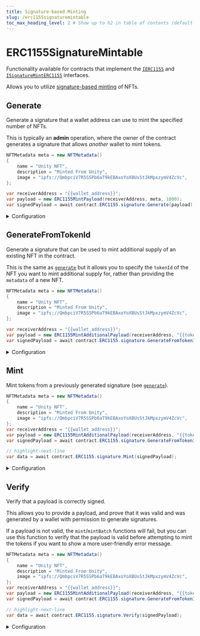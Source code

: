 ```yaml
---
title: Signature-based Minting
slug: /erc1155signaturemintable
toc_max_heading_level: 2 # Show up to h2 in table of contents (default is up to h3)
---
```


# ERC1155SignatureMintable

Functionality available for contracts that implement the
[`IERC1155`](/contracts/IERC1155) and
[`ISignatureMintERC1155`](/contracts/ISignatureMintERC1155) interfaces.

Allows you to utilize [signature-based minting](/glossary/signature-based-minting) of NFTs.

## Generate

Generate a signature that a wallet address can use to mint the specified number of NFTs.

This is typically an **admin** operation, where the owner of the contract generates a signature that allows _another_ wallet to mint tokens.

```csharp
NFTMetadata meta = new NFTMetadata()
{
    name = "Unity NFT",
    description = "Minted From Unity",
    image = "ipfs://QmbpciV7R5SSPb6aT9kEBAxoYoXBUsStJkMpxzymV4ZcVc",
};

var receiverAddress = "{{wallet_address}}";
var payload = new ERC1155MintPayload(receiverAddress, meta, 1000);
var signedPayload = await contract.ERC1155.signature.Generate(payload);
```

<details>
  <summary>Configuration</summary>
  <div>

The information you provide to the `generate` method outlines what the signature can be used for.

The `quantity`, `to`, and `metadata` fields are required, while the rest are optional.

#### receiverAddress

The wallet address that can use this signature to mint tokens.

This is to prevent another wallet from intercepting the signature and using it to mint tokens for themselves.

Must be a `string`.

#### metadata

The metadata of the NFT to mint.

Must be an `NFTMetadata` struct
containing metadata that conforms to
the [metadata standards](https://docs.opensea.io/docs/metadata-standards#metadata-structure).

The metadata is uploaded and pinned to IPFS before
the NFT(s) are minted.

#### quantity

The number of tokens this signature can be used to mint.

Must be an `int`.

</div>
</details>

## GenerateFromTokenId

Generate a signature that can be used to mint additional supply of an existing NFT in the contract.

This is the same as [`generate`](#generate) but it allows you to specify the `tokenId` of the NFT you want to mint additional supply for, rather than
providing the `metadata` of a new NFT.

```csharp
NFTMetadata meta = new NFTMetadata()
{
    name = "Unity NFT",
    description = "Minted From Unity",
    image = "ipfs://QmbpciV7R5SSPb6aT9kEBAxoYoXBUsStJkMpxzymV4ZcVc",
};

var receiverAddress = "{{wallet_address}}";
var payload = new ERC1155MintAdditionalPayload(receiverAddress, "{{token_id}}", 1);
var signedPayload = await contract.ERC1155.signature.GenerateFromTokenId(payload);
```

<details>
  <summary>Configuration</summary>
  <div>

#### receiverAddress

The wallet address that can use this signature to mint tokens.

This is to prevent another wallet from intercepting the signature and using it to mint tokens for themselves.

Must be a `string`.

#### tokenId

The `tokenId` of the NFT you want to mint additional supply for.

Must be a `string`.

#### quantity

The number of tokens this signature can be used to mint.

Must be an `int`.

</div>
</details>

## Mint

Mint tokens from a previously generated signature (see [`generate`](#generate)).

```csharp
NFTMetadata meta = new NFTMetadata()
{
    name = "Unity NFT",
    description = "Minted From Unity",
    image = "ipfs://QmbpciV7R5SSPb6aT9kEBAxoYoXBUsStJkMpxzymV4ZcVc",
};
var receiverAddress = "{{wallet_address}}";
var payload = new ERC1155MintAdditionalPayload(receiverAddress, "{{token_id}}", 1);
var signedPayload = await contract.ERC1155.signature.GenerateFromTokenId(payload);

// highlight-next-line
var data = await contract.ERC1155.signature.Mint(signedPayload);
```

<details>
  <summary>Configuration</summary>
  <div>

#### signedPayload

The payload created by the [`generate`](#generate) function.

The typical pattern is the **admin** generates a signature, and the **user** uses it to mint the tokens, under the conditions specified in the signature.

</div>
</details>

## Verify

Verify that a payload is correctly signed.

This allows you to provide a payload, and prove that it was valid and was generated
by a wallet with permission to generate signatures.

If a payload is not valid, the `mint`/`mintBatch` functions will fail,
but you can use this function to verify that the payload is valid before attempting to mint the tokens
if you want to show a more user-friendly error message.

```csharp
NFTMetadata meta = new NFTMetadata()
{
    name = "Unity NFT",
    description = "Minted From Unity",
    image = "ipfs://QmbpciV7R5SSPb6aT9kEBAxoYoXBUsStJkMpxzymV4ZcVc",
};
var receiverAddress = "{{wallet_address}}";
var payload = new ERC1155MintAdditionalPayload(receiverAddress, "{{token_id}}", 1);
var signedPayload = await contract.ERC1155.signature.GenerateFromTokenId(payload);

// highlight-next-line
var data = await contract.ERC1155.signature.Verify(signedPayload);
```

<details>
  <summary>Configuration</summary>
  <div>

#### signedPayload

The payload to verify.

### Return Value

Returns `true` if the payload is valid, `false` otherwise.

```csharp
bool
```

</div>
</details>
